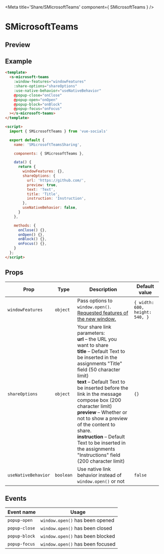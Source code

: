 
<Meta title='Share/SMicrosoftTeams' component={ SMicrosoftTeams } />

<style>{`
  .custom-preview .base-canvas {
    height: auto;
  }
`}</style>

# SMicrosoftTeams

## Preview

<Preview className="custom-preview">
  <Story id='share-smicrosoftteams--default' />
</Preview>

## Example

```html
<template>
  <s-microsoft-teams
    :window-features="windowFeatures"
    :share-options="shareOptions"
    :use-native-behavior="useNativeBehavior"
    @popup-close="onClose"
    @popup-open="onOpen"
    @popup-block="onBlock"
    @popup-focus="onFocus"
  ></s-microsoft-teams>
</template>

<script>
  import { SMicrosoftTeams } from 'vue-socials'

  export default {
    name: 'SMicrosoftTeamsSharing',

    components: { SMicrosoftTeams },

    data() {
      return {
        windowFeatures: {},
        shareOptions: {
          url: 'https://github.com/',
          preview: true,
          text: 'Text',
          title: 'Title',
          instruction: 'Instruction',
        },
        useNativeBehavior: false,
      }
    },

    methods: {
      onClose() {},
      onOpen() {},
      onBlock() {},
      onFocus() {},
    }
  };
</script>
```

## Props

| Prop | Type | Description | Default value |
| ------ | ------ | ------ | ------ |
`windowFeatures` | `object` | Pass options to `window.open()`. [Requested features of the new window.](https://developer.mozilla.org/en-US/docs/Web/API/Window/open#window_features) | `{ width: 600, height: 540, }`
`shareOptions` | `object` | Your share link parameters: <br /> **url** – the URL you want to share <br /> **title** – Default Text to be inserted in the assignments "Title" field (50 character limit) <br /> **text** – Default Text to be inserted before the link in the message compose box (200 character limit) <br /> **preview** – Whether or not to show a preview of the content to share.<br /> **instruction** – Default Text to be inserted in the assignments "Instructions" field (200 character limit) <br /> | `{}`
`useNativeBehavior` | `boolean` | Use native link behavior instead of `window.open()` or not | `false`

## Events

| Event name | Usage |
| ------ | ------ |
`popup-open` | `window.open()` has been opened |
`popup-close` | `window.open()` has been closed |
`popup-block` | `window.open()` has been blocked |
`popup-focus` | `window.open()` has been focused |

